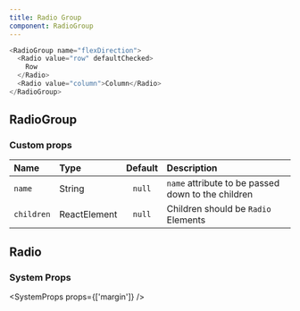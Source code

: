 ```yaml
---
title: Radio Group
component: RadioGroup
---
```


```js live=true
<RadioGroup name="flexDirection">
  <Radio value="row" defaultChecked>
    Row
  </Radio>
  <Radio value="column">Column</Radio>
</RadioGroup>
```

## RadioGroup

### Custom props

| Name       | Type         | Default | Description                                        |
| :--------- | :----------- | :-----: | :------------------------------------------------- |
| `name`     | String       | `null`  | `name` attribute to be passed down to the children |
| `children` | ReactElement | `null`  | Children should be `Radio` Elements                |

## Radio

### System Props

<SystemProps props={['margin']} />

